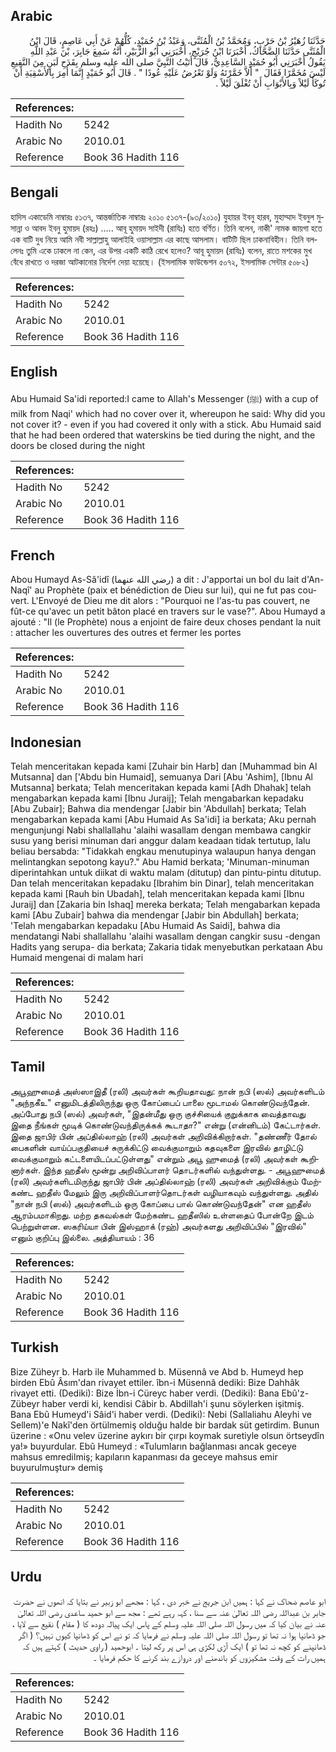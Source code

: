 ## Arabic


<div dir="rtl" lang="ar" style={{fontSize:'larger',backgroundColor:'#f8f9fa',padding:20}}>
حَدَّثَنَا زُهَيْرُ بْنُ حَرْبٍ، وَمُحَمَّدُ بْنُ الْمُثَنَّى، وَعَبْدُ بْنُ حُمَيْدٍ، كُلُّهُمْ عَنْ أَبِي عَاصِمٍ، قَالَ ابْنُ الْمُثَنَّى حَدَّثَنَا الضَّحَّاكُ، أَخْبَرَنَا ابْنُ جُرَيْجٍ، أَخْبَرَنِي أَبُو الزُّبَيْرِ، أَنَّهُ سَمِعَ جَابِرَ، بْنَ عَبْدِ اللَّهِ يَقُولُ أَخْبَرَنِي أَبُو حُمَيْدٍ السَّاعِدِيُّ، قَالَ أَتَيْتُ النَّبِيَّ صلى الله عليه وسلم بِقَدَحِ لَبَنٍ مِنَ النَّقِيعِ لَيْسَ مُخَمَّرًا فَقَالَ ‏ "‏ أَلاَّ خَمَّرْتَهُ وَلَوْ تَعْرُضُ عَلَيْهِ عُودًا ‏"‏ ‏.‏ قَالَ أَبُو حُمَيْدٍ إِنَّمَا أُمِرَ بِالأَسْقِيَةِ أَنْ تُوكَأَ لَيْلاً وَبِالأَبْوَابِ أَنْ تُغْلَقَ لَيْلاً ‏.‏
</div>
<div style={{backgroundColor:'#f8f9fa',padding:20, marginBottom: 10}}><table> <thead> <tr> <th>References:</th> <th></th> </tr> </thead> <tbody><tr><td>Hadith No</td><td>5242</td></tr><tr><td>Arabic No</td><td>2010.01</td></tr><tr><td>Reference</td><td>Book 36 Hadith 116</td></tr></tbody></table></div>

## Bengali


<div dir="ltr" lang="bn" style={{fontSize:'larger',backgroundColor:'#f8f9fa',padding:20}}>
হাদিস একাডেমি নাম্বারঃ ৫১৩৭, আন্তর্জাতিক নাম্বারঃ ২০১০ ৫১৩৭-(৯৩/২০১০) যুহায়র ইবনু হারব, মুহাম্মাদ ইবনুল মুসান্না ও আবদ ইবনু হুমায়দ (রহঃ) ..... আবূ হুমায়দ সাইদী (রাযিঃ) হতে বর্ণিত। তিনি বলেন, নাকী' নামক জায়গা হতে এক বাটি দুধ নিয়ে আমি নবী সাল্লাল্লাহু আলাইহি ওয়াসাল্লাম এর কাছে আসলাম। বাটিটি ছিল ঢাকনাবিহীন। তিনি বললেনঃ তুমি একে ঢাকলে না কেন, এর উপর একটি কাঠি রেখে হলেও? আবূ হুমায়দ (রাযিঃ) বলেন, রাতে মশকের মুখ বেঁধে রাখতে ও দরজা আটকানোর নির্দেশ দেয়া হয়েছে। (ইসলামিক ফাউন্ডেশন ৫০৭২, ইসলামিক সেন্টার ৫০৮২)
</div>
<div style={{backgroundColor:'#f8f9fa',padding:20, marginBottom: 10}}><table> <thead> <tr> <th>References:</th> <th></th> </tr> </thead> <tbody><tr><td>Hadith No</td><td>5242</td></tr><tr><td>Arabic No</td><td>2010.01</td></tr><tr><td>Reference</td><td>Book 36 Hadith 116</td></tr></tbody></table></div>

## English


<div dir="ltr" lang="en" style={{fontSize:'larger',backgroundColor:'#f8f9fa',padding:20}}>
Abu Humaid Sa'idi reported:I came to Allah's Messenger (ﷺ) with a cup of milk from Naqi' which had no cover over it, whereupon he said: Why did you not cover it? - even if you had covered it only with a stick. Abu Humaid said that he had been ordered that waterskins be tied during the night, and the doors be closed during the night
</div>
<div style={{backgroundColor:'#f8f9fa',padding:20, marginBottom: 10}}><table> <thead> <tr> <th>References:</th> <th></th> </tr> </thead> <tbody><tr><td>Hadith No</td><td>5242</td></tr><tr><td>Arabic No</td><td>2010.01</td></tr><tr><td>Reference</td><td>Book 36 Hadith 116</td></tr></tbody></table></div>

## French


<div dir="ltr" lang="fr" style={{fontSize:'larger',backgroundColor:'#f8f9fa',padding:20}}>
Abou Humayd As-Sâ'idî (رضي الله عنهما) a dit : J'apportai un bol du lait d'An-Naqî' au Prophète (paix et bénédiction de Dieu sur lui), qui ne fut pas couvert. L'Envoyé de Dieu me dit alors : "Pourquoi ne l'as-tu pas couvert, ne fût-ce qu'avec un petit bâton placé en travers sur le vase?". Abou Humayd a ajouté : "Il (le Prophète) nous a enjoint de faire deux choses pendant la nuit : attacher les ouvertures des outres et fermer les portes
</div>
<div style={{backgroundColor:'#f8f9fa',padding:20, marginBottom: 10}}><table> <thead> <tr> <th>References:</th> <th></th> </tr> </thead> <tbody><tr><td>Hadith No</td><td>5242</td></tr><tr><td>Arabic No</td><td>2010.01</td></tr><tr><td>Reference</td><td>Book 36 Hadith 116</td></tr></tbody></table></div>

## Indonesian


<div dir="ltr" lang="id" style={{fontSize:'larger',backgroundColor:'#f8f9fa',padding:20}}>
Telah menceritakan kepada kami [Zuhair bin Harb] dan [Muhammad bin Al Mutsanna] dan ['Abdu bin Humaid], semuanya Dari [Abu 'Ashim], [Ibnu Al Mutsanna] berkata; Telah menceritakan kepada kami [Adh Dhahak] telah mengabarkan kepada kami [Ibnu Juraij]; Telah mengabarkan kepadaku [Abu Zubair]; Bahwa dia mendengar [Jabir bin 'Abdullah] berkata; Telah mengabarkan kepada kami [Abu Humaid As Sa'idi] ia berkata; Aku pernah mengunjungi Nabi shallallahu 'alaihi wasallam dengan membawa cangkir susu yang berisi minuman dari anggur dalam keadaan tidak tertutup, lalu beliau bersabda: "Tidakkah engkau menutupinya walaupun hanya dengan melintangkan sepotong kayu?." Abu Hamid berkata; 'Minuman-minuman diperintahkan untuk diikat di waktu malam (ditutup) dan pintu-pintu ditutup. Dan telah menceritakan kepadaku [Ibrahim bin Dinar], telah menceritakan kepada kami [Rauh bin Ubadah], telah menceritakan kepada kami [Ibnu Juraij] dan [Zakaria bin Ishaq] mereka berkata; Telah mengabarkan kepada kami [Abu Zubair] bahwa dia mendengar [Jabir bin Abdullah] berkata; 'Telah mengabarkan kepadaku [Abu Humaid As Saidi], bahwa dia mendatangi Nabi shallallahu 'alaihi wasallam dengan cangkir susu -dengan Hadits yang serupa- dia berkata; Zakaria tidak menyebutkan perkataan Abu Humaid mengenai di malam hari
</div>
<div style={{backgroundColor:'#f8f9fa',padding:20, marginBottom: 10}}><table> <thead> <tr> <th>References:</th> <th></th> </tr> </thead> <tbody><tr><td>Hadith No</td><td>5242</td></tr><tr><td>Arabic No</td><td>2010.01</td></tr><tr><td>Reference</td><td>Book 36 Hadith 116</td></tr></tbody></table></div>

## Tamil


<div dir="ltr" lang="ta" style={{fontSize:'larger',backgroundColor:'#f8f9fa',padding:20}}>
அபூஹுமைத் அஸ்ஸாஇதீ (ரலி) அவர்கள் கூறியதாவது: நான் நபி (ஸல்) அவர்களிடம் "அந்நகீஉ" எனுமிடத்திலிருந்து ஒரு கோப்பைப் பாலை மூடாமல் கொண்டுவந்தேன். அப்போது நபி (ஸல்) அவர்கள், "இதன்மீது ஒரு குச்சியைக் குறுக்காக வைத்தாவது இதை நீங்கள் மூடிக் கொண்டுவந்திருக்கக் கூடாதா?" என்று (என்னிடம்) கேட்டார்கள். இதை ஜாபிர் பின் அப்தில்லாஹ் (ரலி) அவர்கள் அறிவிக்கிறார்கள். "தண்ணீர் தோல் பைகளின் வாய்ப்பகுதியைச் சுருக்கிட்டு வைக்குமாறும் கதவுகளை இரவில் தாழிட்டு வைக்குமாறும் கட்டளையிடப்பட்டுள்ளது" என்றும் அபூ ஹுமைத் (ரலி) அவர்கள் கூறினார்கள். இந்த ஹதீஸ் மூன்று அறிவிப்பாளர் தொடர்களில் வந்துள்ளது. - அபூஹுமைத் (ரலி) அவர்களிடமிருந்து ஜாபிர் பின் அப்தில்லாஹ் (ரலி) அவர்கள் அறிவிக்கும் மேற்கண்ட ஹதீஸ் மேலும் இரு அறிவிப்பாளர்தொடர்கள் வழியாகவும் வந்துள்ளது. அதில் "நான் நபி (ஸல்) அவர்களிடம் ஒரு கோப்பை பால் கொண்டுவந்தேன்" என ஹதீஸ் ஆரம்பமாகிறது. மற்ற தகவல்கள் மேற்கண்ட ஹதீஸில் உள்ளதைப் போன்றே இடம் பெற்றுள்ளன. ஸகரிய்யா பின் இஸ்ஹாக் (ரஹ்) அவர்களது அறிவிப்பில் "இரவில்" எனும் குறிப்பு இல்லை. அத்தியாயம் : 36
</div>
<div style={{backgroundColor:'#f8f9fa',padding:20, marginBottom: 10}}><table> <thead> <tr> <th>References:</th> <th></th> </tr> </thead> <tbody><tr><td>Hadith No</td><td>5242</td></tr><tr><td>Arabic No</td><td>2010.01</td></tr><tr><td>Reference</td><td>Book 36 Hadith 116</td></tr></tbody></table></div>

## Turkish


<div dir="ltr" lang="tr" style={{fontSize:'larger',backgroundColor:'#f8f9fa',padding:20}}>
Bize Züheyr b. Harb ile Muhammed b. Müsennâ ve Abd b. Humeyd hep birden Ebû Âsım'dan rivayet ettiler. îbn-i Müsennâ dediki: Bize Dahhâk rivayet etti. (Dediki): Bize İbn-i Cüreyc haber verdi. (Dediki): Bana Ebû'z-Zübeyr haber verdi ki, kendisi Câbir b. Abdillah'i şunu söylerken işitmiş. Bana Ebû Humeyd'i Sâid'i haber verdi. (Dediki): Nebi (Sallaliahu Aleyhi ve Sellem)'e Nakî'den örtülmemiş olduğu halde bir bardak süt getirdim. Bunun üzerine : «Onu velev üzerine aykırı bir çırpı koymak suretiyle olsun örtseydîn ya!» buyurdular. Ebû Humeyd : «Tulumların bağlanması ancak geceye mahsus emredilmiş; kapıların kapanması da geceye mahsus emir buyurulmuştur» demiş
</div>
<div style={{backgroundColor:'#f8f9fa',padding:20, marginBottom: 10}}><table> <thead> <tr> <th>References:</th> <th></th> </tr> </thead> <tbody><tr><td>Hadith No</td><td>5242</td></tr><tr><td>Arabic No</td><td>2010.01</td></tr><tr><td>Reference</td><td>Book 36 Hadith 116</td></tr></tbody></table></div>

## Urdu


<div dir="rtl" lang="ur" style={{fontSize:'larger',backgroundColor:'#f8f9fa',padding:20}}>
ابو عاصم ضحاک نے کہا : ہمیں ابن جریج نے خبر دی ، کہا : مجھے ابو زبیر نے بتایا کہ انھوں نے حضرت جابر بن عبداللہ رضی اللہ تعالیٰ عنہ سے سنا ، کہہ رہے تھے : مجھ سے ابو حمید ساعدی رضی اللہ تعالیٰ عنہ نے بیان کیا کہ میں رسول اللہ صلی اللہ علیہ وسلم کے پاس ایک پیالہ دودھ کا ( مقام ) نقیع سے لایا ، جو ڈھانپا ہوا نہ تھا تو رسول اللہ صلی اللہ علیہ وسلم نے فرمایا کہ تو نے اس کو ڈھانپا کیوں نہیں؟ ( اگر ڈھانپنے کو کچھ نہ تھا تو ) ایک آڑی لکڑی ہی اس پر رکھ لیتا ۔ ابوحمید ( راوی حدیث ) کہتے ہیں کہ ہمیں رات کے وقت مشکیزوں کو باندھنے اور دروازے بند کرنے کا حکم فرمایا ۔
</div>
<div style={{backgroundColor:'#f8f9fa',padding:20, marginBottom: 10}}><table> <thead> <tr> <th>References:</th> <th></th> </tr> </thead> <tbody><tr><td>Hadith No</td><td>5242</td></tr><tr><td>Arabic No</td><td>2010.01</td></tr><tr><td>Reference</td><td>Book 36 Hadith 116</td></tr></tbody></table></div>